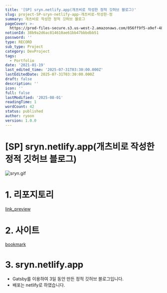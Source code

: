 ```yaml
---
title: '[SP] sryn.netlify.app(개츠비로 작성한 정적 깃허브 블로그)'
slug: project-SP-sryn-netlify-app-개츠비로-작성한-정
summary: 개츠비로 작성한 정적 깃허브 블로그
pageCover: >-
  https://prod-files-secure.s3.us-west-2.amazonaws.com/056ff9f5-a9ef-486f-8acb-9eef51d06a2d/cabd58c5-885a-48b5-97a6-2630d40b6906/%E1%84%89%E1%85%B3%E1%84%8F%E1%85%B3%E1%84%85%E1%85%B5%E1%86%AB%E1%84%89%E1%85%A3%E1%86%BA_2024-06-24_%E1%84%8B%E1%85%A9%E1%84%92%E1%85%AE_4.52.25.png?X-Amz-Algorithm=AWS4-HMAC-SHA256&X-Amz-Content-Sha256=UNSIGNED-PAYLOAD&X-Amz-Credential=ASIAZI2LB4662MZRNC5M%2F20250801%2Fus-west-2%2Fs3%2Faws4_request&X-Amz-Date=20250801T015235Z&X-Amz-Expires=3600&X-Amz-Security-Token=IQoJb3JpZ2luX2VjELr%2F%2F%2F%2F%2F%2F%2F%2F%2F%2FwEaCXVzLXdlc3QtMiJHMEUCIAJfeofs4E2d8qckL6dUt3m4mlhxMupsoc7MfE%2F9c%2BHFAiEAw%2FW09bD2OH0t0PU5rQ7REFZJXleFqurbuM%2FHnnZXd6cqiAQI4%2F%2F%2F%2F%2F%2F%2F%2F%2F%2F%2FARAAGgw2Mzc0MjMxODM4MDUiDMLklh%2Fa%2BHyIeLGuJyrcA%2BrfSgAxXU1XhHD4hfDHIQrvWLji9xllqGnK%2BniwxQrUELaHZhSX6yBVaPaZF9mqlAMl6dNNGqeT0cdlrTzFEFti10YlAPBeiikUDIj5qbwMjO2ryxGxc77MA7MDZECpm8Tn0XCNyDLs3hGEcuAy6koxUju4DC1O4vESYadS176bzG2H27Rt2M1LtCJsIwPc3Cyd21H%2FaoXo9jXXveThXrnLo%2FA%2FJc63Vqxp9P%2BG9kHfY8CPqUI9uLoKvSDW6o3ChXmGX6llbMKhw2SIGkid%2FK5OYQZ4%2FMGu4HJdCzFPYGAF23NNmNRwhQOROqMSQr3UfY1VHRj%2FLcjHgAfpAGQPNNDqMapK%2B%2FZSTIA9r65WKHumyHdr%2ByYkpmqN59Gz8RtK7Yd2y%2FF7AGSkE%2FoGgfONfhYR6yhhya77cAyfPKGMJzBJVhrlGj30wn20t%2FEub3N5HyhWmJ%2B0H9s5ufHfDOknAVOc34mV%2BQGs7cb9hRwIFmN9VLxbc6VX%2BLeQP4AzJyLkgSdZTwBP3qvXRYP6BdTPI6m2f7uXp1ZaVOkT561YuUlJIF5KDvqLC82iYm6U689boVfGcOZLTsB%2BTtECCj3SezRDBgdWH6vmIv9IQKtiH7KHSqn86p3MEy4%2F%2BQrnMO2xsMQGOqUBujPSufrZ5CqFGrxd8itWPGeZuXnHvE28P9KrmJOZvy%2BD4kvYX%2FphJuWB6MdWyduhE9ZZVsqgj2PDAETOzGDLYCC2ZTiOdvwwSm%2FAzUTPwhSVI4eOsghT7eoMLgx4lq0hcn%2B9LVPbS5IbjcViPgx137cqYI8%2BXs6%2FvwvlGPRAMc%2BE3q0P%2BZfFcpN07ZVlNl2mQAQaeHhEitpEG%2BKFy%2BC3xt%2Bac%2BOE&X-Amz-Signature=7531c1d2bbba52ad32d1c0c5e68c06d781c41a0d245034b69291a331397b8c2e&X-Amz-SignedHeaders=host&x-amz-checksum-mode=ENABLED&x-id=GetObject
notionId: 38b9a2d6ac814610ae61bb47bbbdbb51
password: ''
type: RECORD
sub_type: Project
category: DevProject
tags:
  - Portfolio
date: '2021-01-19'
last_edited_time: '2025-07-31T03:30:00.000Z'
lastEditedDate: 2025-07-31T03:30:00.000Z
draft: false
description: ''
icon: ''
full: false
lastModified: '2025-08-01'
readingTime: 1
wordCount: 42
status: published
author: ryoon
version: 1.0.0
---
```

# [SP] sryn.netlify.app(개츠비로 작성한 정적 깃허브 블로그)


![sryn.gif](https://prod-files-secure.s3.us-west-2.amazonaws.com/056ff9f5-a9ef-486f-8acb-9eef51d06a2d/ebc4adbf-fbf7-4bb1-ac2c-94beec843488/sryn.gif?X-Amz-Algorithm=AWS4-HMAC-SHA256&X-Amz-Content-Sha256=UNSIGNED-PAYLOAD&X-Amz-Credential=ASIAZI2LB4662KLD5SNB%2F20250801%2Fus-west-2%2Fs3%2Faws4_request&X-Amz-Date=20250801T015416Z&X-Amz-Expires=3600&X-Amz-Security-Token=IQoJb3JpZ2luX2VjELr%2F%2F%2F%2F%2F%2F%2F%2F%2F%2FwEaCXVzLXdlc3QtMiJGMEQCIG44MZksfIkN9SqMZLHKwFiEDUFAyso29OYWiOm87DxfAiArUfukl1evjUOAn03Jf4%2FXBfHmCBgRC1xCUf6W%2BMlBWiqIBAjj%2F%2F%2F%2F%2F%2F%2F%2F%2F%2F8BEAAaDDYzNzQyMzE4MzgwNSIMpyHCsvEH6lcpnyubKtwDPGBRtBWN0biNmY8g0wHfUmd17M2fF8Gfh2VQO81VeymckZ4URzzjwvYuo8FYiOjqxu%2BIzZIa2UZrrI5QTxiDb8VmdhRzLLJoCkk8SMtWeaD5kbF3WsBT3DVyqatRU891erSYhO93YTWlNCxnSQ8vBlIFRe6hhqmDlktQC1BO3M5U%2B5Y9z8YeDej0yfclSafdRQNp0JaHSGz9Xpvo05SGmnemQBxzuuygSP0wpyAakO7wXjEZPlg6HYczeFbgn%2F%2FVd8jpN8u9xtHqpDl6oVTA%2FUDj9eRXBpLmrP97n%2FoSrqOfLwbirUD3Yr%2Bf2g%2BLj5UZjwbtMCLI9GRym0ocNWIlz9PupQE0Huiv3Uv9clZSjp%2B5alvs7U2rmtY%2BgfYDcAj%2BywLeTw%2B4DIcN0sBEm3%2BcOIFAzH8hH5hYflvidGGOl%2BGLdNZayFZrFi2rnPWrvMzAth92IFl9EJ5gnXuC6m51fAI%2BjpyCnTqARBSlyUH1jXHeiV%2BR7FTYSb4%2BDbtjajW359wXK1Y5Xl%2FkSICdei1TzdE8VkPA3o8reV6H7EJNM2HLNSRyxylV8BjWWijYbDXTlgfS0FJRO63LyfIKoj4xU7sWsa4WzceQZgUQnHFFs5UTvbsztKCxqi8M1IgwsLGwxAY6pgEdrvxKYUt2Ot6mbok8VsPRquFW9CRHE6JslBtgnn1dZybriGO44bnZIzoYVZpNBQ%2BsWpuYBeFqsKkT8FJQSLrBDDfJr9iUFtYZR34BEZZykBCyCglPXV7IsuYrHShBxIpucRkE73qAQxq8b6zvaZjJ99B1%2B5AfZ8oetwhFolwEV%2BrTljjY%2BuWx9%2Bkv%2FxH6GoJ9W3cIHlsjlHP6E6BouyyQArWJ0hW%2B&X-Amz-Signature=b1cd1c9564ae3b5aa20e761f20473f2239b5550f98debd9e4939142366bb69eb&X-Amz-SignedHeaders=host&x-amz-checksum-mode=ENABLED&x-id=GetObject)


# 1. 리포지토리


[link_preview](https://github.com/ryoon-with-wisdomtrees/sryn)


# 2. 사이트


[bookmark](https://sryn.netlify.app/)


# 3. sryn.netlify.app

- Gatsby를 이용하여 3일 동안 만든 정적 깃허브 블로그입니다.
- 배포는 netlify로 하였습니다.
